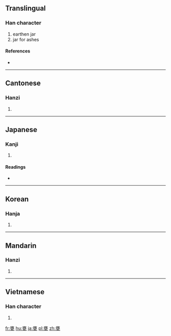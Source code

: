 ==Translingual==

===Han character===
{{Han char|rn=98|rad=瓦|as=13|sn=18|four=00717|canj=YVGN}}

# earthen jar
# jar for ashes

====References====
* {{Han ref|kx=0752.250|dkj=21617|dj=1160.080|hdz=21433.050|uh=7515|ud=29973|bh=C27C|bd=49788}}

----

==Cantonese==

===Hanzi===
{{yue-hanzi|jyut=[[ong3]], [[ung3]]|y=ong3, ung3}}

# {{defn|lang=yue|sort=瓦13}}

----

==Japanese==

===Kanji===
{{ja-kanji|grade=|rs=瓦13}}

# {{defn|lang=ja|sort=瓦13}}

====Readings====
* {{ja-readings|on=[[おう]] (ō)|kun=[[かめ]] (kame), [[みか]] (mika)}}

----

==Korean==

===Hanja===
{{ko-hanja|hangeul=옹|eumhun=|rv=ong|mr=ong|y=ong}}

# {{defn|lang=ko|sort=瓦13}}

----

==Mandarin==

===Hanzi===
{{cmn-hanzi|pin=[[wèng]] ([[weng4]])|wg=weng<sup>4</sup>}}

# {{defn|lang=cmn|sort=瓦13}}

----

==Vietnamese==

===Han character===
{{vi-hantu|[[úng]], [[ống]], [[ổng]]|rs=瓦13}}

# {{defn|lang=vi|sort=瓦13}}

[[fr:甕]]
[[hu:甕]]
[[ja:甕]]
[[pl:甕]]
[[zh:甕]]